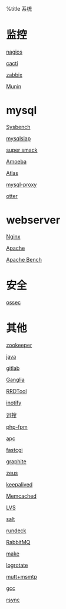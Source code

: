 %title 系统

= 监控 =
[[nagios|nagios]]

[[cacti|cacti]]

[[zabbix|zabbix]]

[[munin|Munin]]

= mysql =
[[sysbench|Sysbench]]

[[mysqlslap|mysqlslap]]

[[supersmack|super smack]]

[[amoeba|Amoeba]]

[[atlas|Atlas]]

[[mysqlproxy|mysql-proxy]]

[[otter|otter]]

= webserver =
[[nginx/index|Nginx]]

[[apache/index|Apache]]

[[ab|Apache Bench]]

= 安全 =
[[ossec|ossec]]

= 其他 =
[[zookeeper|zookeeper]]

[[java|java]]

[[gitlab|gitlab]]

[[Ganglia|Ganglia]]

[[rrdtool|RRDTool]]

[[inotify|inotify]]

[[xunsearch|迅搜]]

[[phpfpm|php-fpm]]

[[apc|apc]]

[[fastcgi|fastcgi]]

[[graphite|graphite]]

[[zxtm|zeus]]

[[keepalived|keepalived]]

[[memcached|Memcached]]

[[lvs|LVS]]

[[salt|salt]]

[[rundec|rundeck]]

[[rabbitmq|RabbitMQ]]

[[make|make]]

[[logrotate|logrotate]]

[[muttmsmtp|mutt+msmtp]]

[[gcc|gcc]]

[[rsync|rsync]]
